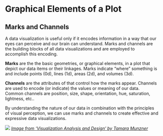 Graphical Elements of a Plot
=============

Marks and Channels
----------------

A data visualization is useful only if it encodes information in a way that our eyes can perceive and our brain can understand. Marks and channels are the building blocks of all data visualizations and are employed to accomplish this encoding. 

**Marks** are the the basic geometries, or graphical elements, in a plot that depict our data items or their linkages. Marks indicate "where" something is and include points (0d), lines (1d), areas (2d), and volumes (3d).

**Channels** are the attributes of that control how the marks appear. Channels are used to encode (or indicate) the values or meaning of our data. Common channels are position, size, shape, orientation, hue, saturation, lightness, etc..

By understanding the nature of our data in combination with the principles of visual perception, we can use marks and channels to create effective and expressive data visualizations.

![](./img/workshop_data_visualization_munzer_marks_channels_figure.PNG)
*[Image from 'Visualization Analysis and Design' by Tamara Munzner](https://www.oreilly.com/library/view/visualization-analysis-and/9781466508910/K14708_C005.xhtml)*
